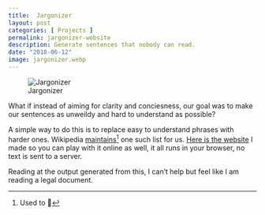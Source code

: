 ```yaml
---
title:  Jargonizer
layout: post
categories: [ Projects ]
permalink: jargonizer-website
description: Generate sentences that nobody can read.
date: "2018-06-12"
image: jargonizer.webp
---
```


![Jargonizer](jargonizer.webp)

What if instead of aiming for clarity and conciesness, our goal was to make our sentences as unweildy and hard to understand as possible? 

A simple way to do this is to replace easy to understand phrases with harder ones. 
Wikipedia [maintains](https://web.archive.org/web/20190622035102/https://en.wikipedia.org/wiki/List_of_plain_English_words_and_phrases)[^1] one such list for us.
[Here is the website](https://arjunbazinga.github.io/jargonizer) I made so you can play with it online as well, it all runs in your browser, no text is sent to a server.

Reading at the output generated from this, I can't help but feel like I am reading a legal document. 




[^1]: Used to 🥲
